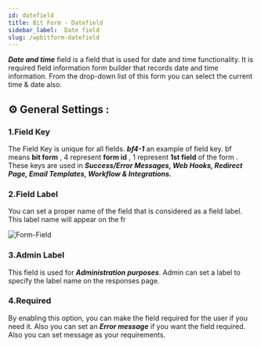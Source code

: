 ```yaml
---
id: datefield
title: Bit Form - Datefield
sidebar_label:  Date field
slug: /wpbitform-datefield
---
```


***Date and time*** field is a field that is used for date and time functionality. It is required field information form builder that records date and time information. From the drop-down list of this form you can select the current time & date also. 
## ⚙ General Settings :

### 1.Field Key
The Field Key is unique for all fields. **_bf4-1_** an example of field key. bf means **bit form** , 4 represent **form id** , 1 represent **1st field** of the form . These keys are used in **_Success/Error Messages, Web Hooks, Redirect Page, Email Templates, Workflow & Integrations._**
### 2.Field Label
You can set a proper name of the field that is considered as a field label. This label name will appear on the fr

<Image
  src="Field-Types/Date-Time-Bit-Form"
  alt="Form-Field"
  w="1900"
  h="400"
/>

### 3.Admin Label 
This field is used for **_Administration purposes_**. Admin can set a label to specify the label name on the responses page.
### 4.Required
By enabling this option, you can make the field required for the user if you need it. Also you can set an **_Error message_** if you want the field required. Also you can set message as your requirements.